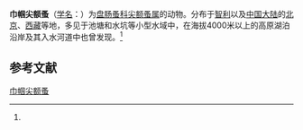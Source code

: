 {{Speciesbox
| name = 巾帼尖额蚤
| status = 
| status_system = 
| image = 
| genus = Alona
| species = virago
| authority = (Brehm, 1935)<ref name='id12383'>{{cite web| url =http://www.bioinfo.cn/db05/BjdwSpecies.php?action=view&id=12383| title =巾帼尖额蚤| work =《中国动物物种编目数据库》| publisher =中国科学院微生物研究所| author =中国科学院动物研究所| accessdate =2009-04-28| deadurl =yes| archiveurl =https://web.archive.org/web/20160305093454/http://www.bioinfo.cn/db05/BjdwSpecies.php?action=view&id=12383| archivedate =2016-03-05}}</ref>
}}

'''巾帼尖额蚤'''（[[学名|学名]]：{{lang|la|''Alona virago''}}）为[[盘肠蚤科|盘肠蚤科]][[尖额蚤属|尖额蚤属]]的动物。分布于[[智利|智利]]以及[[中国大陆|中国大陆]]的[[北京|北京]]、[[西藏|西藏]]等地，多见于池塘和水坑等小型水域中，在海拔4000米以上的高原湖泊沿岸及其入水河道中也曾发现。<ref name='id12383'/>

== 参考文献 ==
{{reflist}}

{{Wikispecies|Alona virago}}

{{taxonbar}}

[[Category:尖额蚤属|巾帼尖额蚤]]


{{节肢动物小作品}}